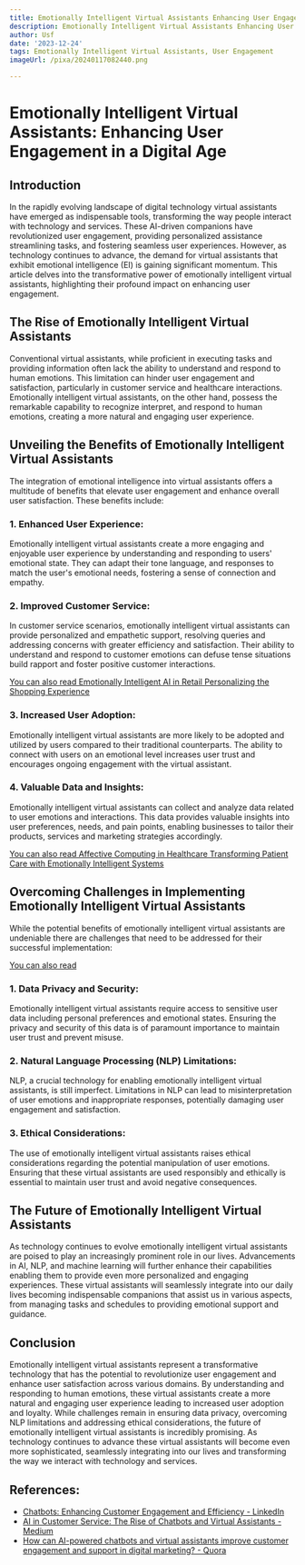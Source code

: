 ```yaml
---
title: Emotionally Intelligent Virtual Assistants Enhancing User Engagement
description: Emotionally Intelligent Virtual Assistants Enhancing User Engagement
author: Usf
date: '2023-12-24'
tags: Emotionally Intelligent Virtual Assistants, User Engagement
imageUrl: /pixa/20240117082440.png

---
```

# Emotionally Intelligent Virtual Assistants: Enhancing User Engagement in a Digital Age

## Introduction

In the rapidly  evolving landscape of digital technology virtual assistants  have emerged as indispensable tools, transforming the way people interact with technology  and services.  These AI-driven companions have revolutionized user  engagement,  providing personalized assistance  streamlining tasks, and fostering seamless user experiences. However, as technology  continues to advance, the demand for virtual assistants that exhibit  emotional intelligence (EI) is gaining significant momentum. This article delves into the transformative power of emotionally  intelligent virtual assistants, highlighting their profound impact on  enhancing user engagement.

## The Rise of Emotionally Intelligent Virtual Assistants

Conventional virtual assistants, while  proficient in executing  tasks and providing information often lack  the ability to understand and respond  to human  emotions. This limitation can hinder user engagement  and satisfaction,  particularly in customer service and  healthcare interactions. Emotionally intelligent virtual assistants, on the  other hand, possess the remarkable capability to recognize interpret, and respond to human emotions, creating a more natural and engaging  user experience.

## Unveiling the Benefits of Emotionally Intelligent Virtual Assistants

The integration of emotional intelligence into virtual assistants offers a multitude of benefits that elevate user engagement and enhance overall user satisfaction.  These benefits include:

### 1. Enhanced User Experience:

Emotionally intelligent virtual assistants create a more engaging and enjoyable user  experience by  understanding and responding  to users' emotional state. They can adapt  their tone  language, and  responses to match the user's emotional needs, fostering a sense of connection and empathy.

###  2. Improved Customer Service:

In customer service scenarios, emotionally intelligent  virtual assistants can provide  personalized and empathetic support, resolving queries and addressing concerns with greater efficiency and satisfaction. Their ability to understand and respond to customer emotions can defuse tense situations build rapport and foster positive customer interactions.

[You can also read Emotionally Intelligent  AI in Retail Personalizing the Shopping Experience](Emotionally%20Intelligent%20AI%20in%20Retail%20Personalizing%20the%20Shopping%20Experience)


### 3. Increased User Adoption:

Emotionally intelligent virtual assistants are more likely to be adopted and utilized by users compared to their traditional counterparts. The ability to connect with users on an emotional level increases user trust and encourages ongoing  engagement with the virtual assistant.

### 4. Valuable Data and Insights:

Emotionally intelligent  virtual assistants can collect and  analyze data related to user emotions and interactions.  This data provides valuable insights into user preferences, needs, and pain  points, enabling businesses to tailor their products, services and marketing strategies accordingly.

[You can also read Affective Computing in Healthcare Transforming Patient  Care with Emotionally  Intelligent Systems](Affective%20Computing%20in%20Healthcare%20Transforming%20Patient%20Care%20with%20Emotionally%20Intelligent%20Systems)


## Overcoming Challenges in  Implementing Emotionally Intelligent Virtual Assistants

While the  potential benefits of emotionally intelligent virtual assistants are undeniable there are challenges that need to be addressed for their successful implementation:

[You  can  also read ]()


###  1.  Data Privacy and Security:

Emotionally intelligent virtual  assistants require access to sensitive user data including personal preferences and emotional states. Ensuring the privacy and security of this data is of paramount importance to maintain  user trust and prevent misuse.

### 2. Natural  Language Processing (NLP) Limitations:

NLP,  a  crucial technology for enabling emotionally intelligent virtual assistants, is still imperfect. Limitations in  NLP can lead to misinterpretation of user emotions and inappropriate responses,  potentially damaging user engagement  and satisfaction.

### 3. Ethical Considerations:

The use of emotionally intelligent virtual assistants raises ethical considerations regarding the potential manipulation of user emotions. Ensuring that these  virtual assistants are used responsibly and ethically  is essential to maintain user trust and avoid negative  consequences.

## The Future of Emotionally Intelligent Virtual Assistants

As technology  continues to evolve emotionally intelligent virtual  assistants  are poised to play an increasingly prominent role in our lives. Advancements in AI, NLP, and machine  learning will further enhance their capabilities enabling them to provide even more personalized and engaging experiences. These virtual assistants will seamlessly integrate into our daily lives becoming indispensable companions that assist us in various  aspects, from managing tasks and schedules to providing emotional support and guidance.

## Conclusion

Emotionally intelligent virtual  assistants represent a transformative technology that  has the  potential to revolutionize user engagement and  enhance  user satisfaction across various domains. By understanding and responding to human emotions, these virtual assistants create a  more natural  and engaging user experience leading to increased user adoption and loyalty. While challenges remain in ensuring data privacy, overcoming NLP limitations and addressing ethical considerations, the future of emotionally intelligent virtual assistants is incredibly promising. As technology continues to advance  these virtual assistants will become even more  sophisticated, seamlessly integrating into our lives and transforming the  way we interact with  technology and services.

## References:
- [Chatbots: Enhancing Customer Engagement and Efficiency - LinkedIn](https://www.linkedin.com/pulse/chatbots-enhancing-customer-engagement-efficiency-web-it-lab-umgff)
- [AI in Customer Service: The Rise of Chatbots and Virtual Assistants - Medium](https://medium.com/@galiniostech/ai-in-customer-service-the-rise-of-chatbots-and-virtual-assistants-55e08f7ca7e4)
- [How can AI-powered chatbots and virtual assistants improve customer engagement and support in digital marketing? - Quora](https://www.quora.com/How-can-AI-powered-chatbots-and-virtual-assistants-improve-customer-engagement-and-support-in-digital-marketing)
